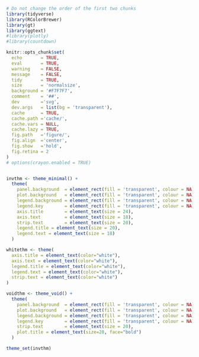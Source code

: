 ```r
# Do not change the order of the first two chunks
library(tidyverse)
library(RColorBrewer)
library(gt)
library(ggtext)
#library(plotly)
#library(countdown)
```
```r
knitr::opts_chunk$set(
  echo       = TRUE,
  eval       = TRUE,
  warning    = FALSE,
  message    = FALSE,
  tidy       = TRUE,
  size       = 'normalsize',
  background = '#F7F7F7',
  comment    = '##',
  dev        ='svg',
  dev.args   = list(bg = 'transparent'),
  cache      = TRUE,
  cache.path ='cache/',
  cache.vars = NULL,
  cache.lazy = TRUE,
  fig.path   ='figure/',
  fig.align  ='center',
  fig.show   ='hold',
  fig.retina = 2
)
# options(crayon.enabled = TRUE)


invthm <- theme_minimal() +
  theme(
    panel.background  = element_rect(fill = 'transparent', colour = NA),
    plot.background   = element_rect(fill = 'transparent', colour = NA),
    legend.background = element_rect(fill = 'transparent', colour = NA),
    legend.key        = element_rect(fill = 'transparent', colour = NA),
    axis.title        = element_text(size = 24),
    axis.text         = element_text(size = 18),
    strip.text        = element_text(size = 20),
    legend.title = element_text(size = 20),
    legend.text = element_text(size = 18)
  )

whitethm <- theme(
  axis.title = element_text(color="white"),
  axis.text = element_text(color="white"),
  legend.title = element_text(color="white"),
  legend.text = element_text(color="white"),
  strip.text = element_text(color="white")
)

voidthm <- theme_void() + 
  theme(
    panel.background  = element_rect(fill = 'transparent', colour = NA),
    plot.background   = element_rect(fill = 'transparent', colour = NA),
    legend.background = element_rect(fill = 'transparent', colour = NA),
    legend.key        = element_rect(fill = 'transparent', colour = NA),
    strip.text        = element_text(size = 20),
    plot.title = element_text(size=28, face="bold")
  )

theme_set(invthm)
```
